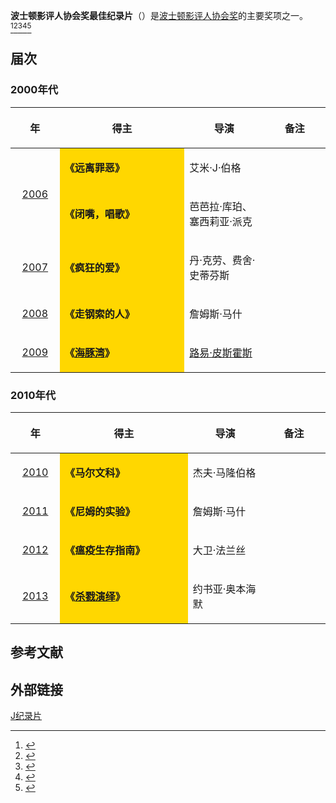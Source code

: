 '''波士顿影评人协会奖最佳纪录片'''（{{lang-en|'''Boston Society of Film Critics Award for Best Documentary Film'''}}）是[[波士顿影评人协会|波士顿影评人协会奖]]的主要奖项之一。<ref>{{cite web |url=http://yule.sohu.com/20131208/n391444193.shtml |title=波士顿影评人协会奖颁发 《为奴十二年》占六项 |accessdate=2013 |publisher=搜狐网 |work= |language=zh-hans |archive-date=2020-03-28 |archive-url=https://web.archive.org/web/20200328060021/https://yule.sohu.com/20131208/n391444193.shtml |dead-url=no }}</ref><ref>{{cite web |url=http://ent.sina.com.cn/m/f/2012-12-17/11073813272.shtml |title=波士顿影评人协会奖公布 《刺本-拉登》获最佳 |accessdate=2012 |publisher=新浪网 |work= |language=zh-hans |archive-date=2021-01-27 |archive-url=https://web.archive.org/web/20210127112905/http://ent.sina.com.cn/m/f/2012-12-17/11073813272.shtml |dead-url=no }}</ref><ref>{{cite web|url=http://ent.qq.com/a/20121210/000329.htm|title=波士顿影评人协会奖揭晓 《刺杀本拉登》夺最佳|accessdate=2012|publisher=腾讯网|work=|language=zh-hans|deadurl=yes|archiveurl=https://web.archive.org/web/20140328133025/http://ent.qq.com/a/20121210/000329.htm|archivedate=2014-03-28}}</ref><ref>{{cite web |url=http://ent.163.com/11/1214/14/7L8A73KM00034O55.html |title=波士顿影评人协会奖揭晓 《艺术家》获最佳影片 |accessdate=2011 |publisher=网易 |work= |language=zh-hans |archive-date=2021-01-25 |archive-url=https://web.archive.org/web/20210125203030/https://ent.163.com/11/1214/14/7L8A73KM00034O55.html |dead-url=no }}</ref><ref>{{cite web |url=http://ent.sina.com.cn/m/f/2011-12-12/11123505177.shtml |title=波士顿影评人协会奖：《艺术家》破《雨果》 |accessdate=2011 |publisher=新浪网 |work= |language=zh-hans |archive-date=2021-01-27 |archive-url=https://web.archive.org/web/20210127113028/http://ent.sina.com.cn/m/f/2011-12-12/11123505177.shtml |dead-url=no }}</ref>

== 届次 ==
=== 2000年代 ===
{| class="wikitable" width="95%" cellpadding="5"
|-
!width="100"|年
!width="450"|得主
!width="250"|导演
!width="200"| 备注
|-
|rowspan="2" style="text-align:center;"| [[第27届波士顿影评人协会奖|2006]]  ||  style="background:#FFD700;" | '''《远离罪恶》''' || 艾米·J·伯格  || 
|-
|  style="background:#FFD700;" | '''《闭嘴，唱歌》''' ||  芭芭拉·库珀、塞西莉亚·派克 || 
|-
|style="text-align:center;"| [[第28届波士顿影评人协会奖|2007]] || style="background:#FFD700;" | '''《疯狂的爱》''' || 丹·克劳、费舍·史蒂芬斯  ||  
|-
|style="text-align:center;"| [[第29届波士顿影评人协会奖|2008]] ||  style="background:#FFD700;" | '''《走钢索的人》''' || 詹姆斯·马什 || 
|-
|style="text-align:center;"| [[第30届波士顿影评人协会奖|2009]] ||  style="background:#FFD700;" |'''《[[血色海灣|海豚湾]]》''' || [[路易·皮斯霍斯|路易·皮斯霍斯]] ||  
|}

=== 2010年代 ===
{| class="wikitable" width="95%" cellpadding="5"
|-
!width="100"|年
!width="450"|得主
!width="250"|导演
!width="200"|备注
|-
|style="text-align:center;"| [[第31届波士顿影评人协会奖|2010]] ||  style="background:#FFD700;" | '''《马尔文科》''' || 杰夫·马隆伯格 ||  
|-
|style="text-align:center;"| [[第32届波士顿影评人协会奖|2011]] ||  style="background:#FFD700;" | '''《尼姆的实验》''' || 詹姆斯·马什 ||  
|-
|style="text-align:center;"| [[第33届波士顿影评人协会奖|2012]] ||  style="background:#FFD700;" | '''《瘟疫生存指南》'''|| 大卫·法兰丝 || 
|-
|style="text-align:center;"| [[第34届波士顿影评人协会奖|2013]] || style="background:#FFD700;" | '''《[[杀戮演绎|杀戮演绎]]》'''||  约书亚·奥本海默 ||  
|}

==参考文献==
{{reflist}}

== 外部链接 ==
{{波士顿影评人协会奖}}

[[Category:波士顿影评人协会奖|J纪录片]]
